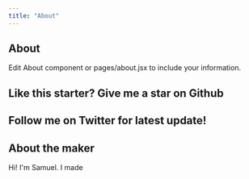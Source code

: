 ```yaml
---
title: "About"
---
```


## About

Edit About component or pages/about.jsx to include your information.

## Like this starter? Give me a star on Github

## Follow me on Twitter for latest update!

## About the maker

Hi! I'm Samuel. I made
